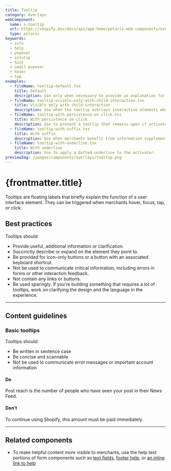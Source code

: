 ```yaml
---
title: Tooltip
category: Overlays
webComponent:
  name: s-tooltip
  url: https://shopify.dev/docs/api/app-home/polaris-web-components/overlays/tooltip
  type: polaris
keywords:
  - info
  - help
  - popover
  - infotip
  - hint
  - small popover
  - hover
  - tap
examples:
  - fileName: tooltip-default.tsx
    title: Default
    description: Use only when necessary to provide an explanation for an interface element.
  - fileName: tooltip-visible-only-with-child-interaction.tsx
    title: Visible only with child interaction
    description: Use when the tooltip overlays interactive elements when active, for example a form input. The `dismissOnMouseOut` prop prevents the tooltip from remaining active when mouse hover or focus leaves its `children` and enters the tooltip's content.
  - fileName: tooltip-with-persistence-on-click.tsx
    title: With persistence on click
    description: Use to present a tooltip that remains open if activated by click or keypress.
  - fileName: tooltip-with-suffix.tsx
    title: With suffix
    description: Use when merchants benefit from information supplemental to the tooltip content. For example, to present a keyboard shortcut beside the content of a tooltip that describes an icon button.
  - fileName: tooltip-with-underline.tsx
    title: With underline
    description: Use to apply a dotted underline to the activator.
previewImg: /images/components/overlays/tooltip.png
---
```


# {frontmatter.title}

<Lede>

Tooltips are floating labels that briefly explain the function of a user interface element. They can be triggered when merchants hover, focus, tap, or click.

</Lede>

<WebComponentBanner
  componentName={frontmatter.title}
  webComponentName={frontmatter.webComponent.name}
  webComponentUrl={frontmatter.webComponent.url}
  type={frontmatter.webComponent.type}
/>

<Examples />

<Examples />

<Props componentName={frontmatter.title} />

## Best practices

Tooltips should:

- Provide useful, additional information or clarification.
- Succinctly describe or expand on the element they point to.
- Be provided for icon-only buttons or a button with an associated keyboard shortcut.
- Not be used to communicate critical information, including errors in forms or other interaction feedback.
- Not contain any links or buttons.
- Be used sparingly. If you’re building something that requires a lot of tooltips, work on clarifying the design and the language in the experience.

---

## Content guidelines

### Basic tooltips

Tooltips should:

- Be written in sentence case
- Be concise and scannable
- Not be used to communicate error messages or important account information

<DoDont>

#### Do

Post reach is the number of people who have seen your post in their News Feed.

#### Don’t

To continue using Shopify, this amount must be paid immediately.

</DoDont>

---

## Related components

- To make helpful content more visible to merchants, use the help text portions of form components such as [text fields](https://polaris.shopify.com/components/selection-and-input/text-field), [footer help](https://polaris.shopify.com/components/navigation/footer-help), or [an inline link to help](https://polaris.shopify.com/components/link)
